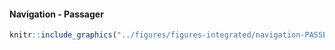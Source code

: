 #### Navigation - Passager {-}


<!-- -------------------------------------------------- -->

```r
knitr::include_graphics("../figures/figures-integrated/navigation-PASSENGER.png")
```

<br>
